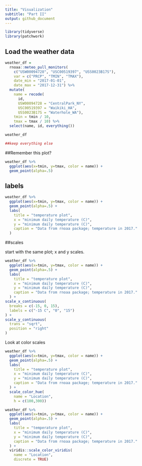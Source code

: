 ```yaml
---
title: "Visualization"
subtitle: "Part II"
output: github_document
---
```


```r
library(tidyverse)
library(patchwork)
```

## Load the weather data

```r
weather_df = 
  rnoaa::meteo_pull_monitors(
    c("USW00094728", "USC00519397", "USS0023B17S"),
    var = c("PRCP", "TMIN", "TMAX"), 
    date_min = "2017-01-01",
    date_max = "2017-12-31") %>%
  mutate(
    name = recode(
      id, 
      USW00094728 = "CentralPark_NY", 
      USC00519397 = "Waikiki_HA",
      USS0023B17S = "Waterhole_WA"),
    tmin = tmin / 10,
    tmax = tmax / 10) %>%
  select(name, id, everything())

weather_df

##keep everything else
```


##Remember this plot?





```r
weather_df %>%
  ggplot(aes(x=tmin, y=tmax, color = name)) +
  geom_point(alpha=.5)
```





## labels

```r
weather_df %>%
  ggplot(aes(x=tmin, y=tmax, color = name)) +
  geom_point(alpha=.5) +
  labs(
    title = "temperature plot",
    x = "minimum daily temperature (C)",
    y = "minimum daily temperature (C)",
    caption = "Data from rnoaa package; temperature in 2017."
  )
```




##scales

start with the same plot; x and y scales.
```r
weather_df %>%
  ggplot(aes(x=tmin, y=tmax, color = name)) +
  geom_point(alpha=.5) +
  labs(
    title = "temperature plot",
    x = "minimum daily temperature (C)",
    y = "minimum daily temperature (C)",
    caption = "Data from rnoaa package; temperature in 2017."
  ) +
scale_x_continuous(
  breaks = c(-15, 0, 15),
  labels = c("-15 C", "0", "15")
) +
scale_y_continuous(
  trans = "sqrt",
  position = "right"
)
```





Look at color scales

```r
weather_df %>%
  ggplot(aes(x=tmin, y=tmax, color = name)) +
  geom_point(alpha=.5) +
  labs(
    title = "temperature plot",
    x = "minimum daily temperature (C)",
    y = "minimum daily temperature (C)",
    caption = "Data from rnoaa package; temperature in 2017."
  ) +
  scale_color_hue(
    name = "Location",
    h = c(100,300))
```



```r
weather_df %>%
  ggplot(aes(x=tmin, y=tmax, color = name)) +
  geom_point(alpha=.5) +
  labs(
    title = "temperature plot",
    x = "minimum daily temperature (C)",
    y = "minimum daily temperature (C)",
    caption = "Data from rnoaa package; temperature in 2017."
  ) +
  viridis::scale_color_viridis(
    name = "Location",
    discrete = TRUE)
```
